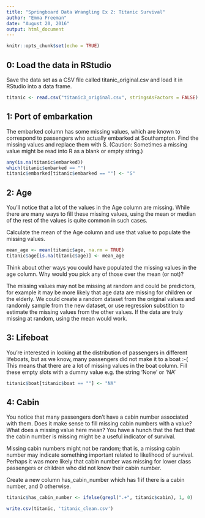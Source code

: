 ```yaml
---
title: "Springboard Data Wrangling Ex 2: Titanic Survival"
author: "Emma Freeman"
date: "August 20, 2016"
output: html_document
---
```


```r
knitr::opts_chunk$set(echo = TRUE)
```

## 0: Load the data in RStudio

Save the data set as a CSV file called titanic_original.csv and load it in RStudio into a data frame.


```r
titanic <- read.csv("titanic3_original.csv", stringsAsFactors = FALSE)
```

## 1: Port of embarkation

The embarked column has some missing values, which are known to correspond to passengers who actually embarked at Southampton. Find the missing values and replace them with S. (Caution: Sometimes a missing value might be read into R as a blank or empty string.)


```r
any(is.na(titanic$embarked))
which(titanic$embarked == "")
titanic$embarked[titanic$embarked == ""] <- "S"
```


## 2: Age

You’ll notice that a lot of the values in the Age column are missing. While there are many ways to fill these missing values, using the mean or median of the rest of the values is quite common in such cases.

Calculate the mean of the Age column and use that value to populate the missing values.

```r
mean_age <- mean(titanic$age, na.rm = TRUE)
titanic$age[is.na(titanic$age)] <- mean_age
```

Think about other ways you could have populated the missing values in the age column. Why would you pick any of those over the mean (or not)?

The missing values may not be missing at random and could be predictors, for example it may be more likely that age data are missing for children or the elderly. We could create a random dataset from the original values and randomly sample from the new dataset, or use regression substition to estimate the missing values from the other values. If the data are truly missing at random, using the mean would work.

## 3: Lifeboat

You’re interested in looking at the distribution of passengers in different lifeboats, but as we know, many passengers did not make it to a boat :-( This means that there are a lot of missing values in the boat column. Fill these empty slots with a dummy value e.g. the string 'None' or 'NA'
                                     
```r
titanic$boat[titanic$boat == ""] <- "NA"
```

## 4: Cabin
You notice that many passengers don’t have a cabin number associated with them.
Does it make sense to fill missing cabin numbers with a value?
What does a missing value here mean?
You have a hunch that the fact that the cabin number is missing might be a useful indicator of survival. 

Missing cabin numbers might not be random; that is, a missing cabin number may indicate something important related to likelihood of survival. Perhaps it was more likely that cabin number was missing for lower class passengers or children who did not know their cabin number.

Create a new column has_cabin_number which has 1 if there is a cabin number, and 0 otherwise.

```r
titanic$has_cabin_number <- ifelse(grepl(".+", titanic$cabin), 1, 0)

write.csv(titanic, 'titanic_clean.csv')
```

